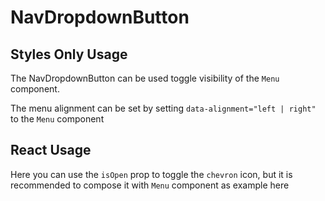 
<Meta of={NavDropdownButtonStories} />

# NavDropdownButton

## Styles Only Usage

The NavDropdownButton can be used toggle visibility of the `Menu` component.

The menu alignment can be set by setting `data-alignment="left | right"` to the `Menu` component

<Canvas of={NavDropdownButtonStories.StylesOnlyUsage} />

<RenderHtmlMarkup of={NavDropdownButtonStories.StylesOnlyUsage} />

## React Usage

Here you can use the `isOpen` prop to toggle the `chevron` icon, but it is recommended to compose it with `Menu` component as example here

<Canvas of={NavDropdownButtonStories.ReactUsage} />

<RenderHtmlMarkup of={NavDropdownButtonStories.ReactUsage} />
